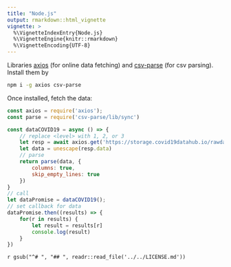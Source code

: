 ```yaml
---
title: "Node.js"
output: rmarkdown::html_vignette
vignette: >
  %\VignetteIndexEntry{Node.js}
  %\VignetteEngine{knitr::rmarkdown}
  %\VignetteEncoding{UTF-8}
---
```


Libraries [axios](https://www.npmjs.com/package/axios) (for online data fetching) and [csv-parse](https://www.npmjs.com/package/csv-parse) (for csv parsing). Install them by

```bash
npm i -g axios csv-parse
```

Once installed, fetch the data:

```js
const axios = require('axios');
const parse = require('csv-parse/lib/sync')

const dataCOVID19 = async () => {
    // replace <level> with 1, 2, or 3
    let resp = await axios.get('https://storage.covid19datahub.io/rawdata-<level>.csv')
    let data = unescape(resp.data)
    // parse
    return parse(data, {
        columns: true,
        skip_empty_lines: true
    })
}
// call
let dataPromise = dataCOVID19();
// set callback for data
dataPromise.then((results) => {
    for(r in results) {
        let result = results[r] 
        console.log(result)
    }
})
```

`r gsub("^# ", "## ", readr::read_file('../../LICENSE.md'))`
